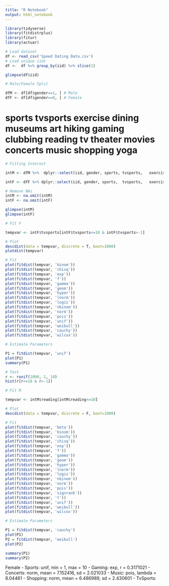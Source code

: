 ```yaml
---
title: "R Notebook"
output: html_notebook
---
```

```r

library(tidyverse)
library(fitdistrplus)
library(fitur)
library(actuar)

```

```r
# Load dataset
df <- read_csv('Speed Dating Data.csv')
# Load unique iids
df <-  df %>% group_by(iid) %>% slice(1)

glimpse(df$iid)
```

```r

# Male/Female Split

dfM <- df[df$gender==1, ] # Male
dfF <- df[df$gender==0, ] # Female

```

# sports	tvsports	exercise	dining	museums	art	hiking	gaming	clubbing	reading	tv	theater	movies	concerts	music	shopping	yoga

```r
# Fitting Interest

intM <- dfM %>%  dplyr::select(iid, gender, sports,	tvsports,	exercise,	dining,	museums,	art,	hiking,	gaming,	clubbing,	reading,	tv,	theater,	movies,	concerts,	music,	shopping,	yoga)

intF <- dfF %>% dplyr::select(iid, gender, sports,	tvsports,	exercise,	dining,	museums,	art,	hiking,	gaming,	clubbing,	reading,	tv,	theater,	movies,	concerts,	music,	shopping,	yoga)

# Remove NAs
intM <- na.omit(intM)
intF <- na.omit(intF)

glimpse(intM)
glimpse(intF)

```


```r
# Fit F

tempvar <- intF$tvsports[intF$tvsports<=10 & intF$tvsports>-1]

# Plot
descdist(data = tempvar, discrete = T, boot=1000)
plotdist(tempvar)

# Fit
plot(fitdist(tempvar, 'binom'))
plot(fitdist(tempvar, 'chisq'))
plot(fitdist(tempvar, 'exp'))
plot(fitdist(tempvar, 'f'))
plot(fitdist(tempvar, 'gamma'))
plot(fitdist(tempvar, 'geom'))
plot(fitdist(tempvar, 'hyper'))
plot(fitdist(tempvar, 'lnorm'))
plot(fitdist(tempvar, 'logis'))
plot(fitdist(tempvar, 'nbinom'))
plot(fitdist(tempvar, 'norm'))
plot(fitdist(tempvar, 'pois'))
plot(fitdist(tempvar, 'unif'))
plot(fitdist(tempvar, 'weibull'))
plot(fitdist(tempvar, 'cauchy'))
plot(fitdist(tempvar, 'wilcox'))

# Estimate Parameters

P1 = fitdist(tempvar, 'unif')
plot(P1)
summary(P1)

# Test
r <- runif(1000, 1, 10)
hist(r[r<=10 & r>-1])

```

```r
# Fit M

tempvar <- intM$reading[intM$reading<=10]

# Plot
descdist(data = tempvar, discrete = F, boot=1000)

# Fit
plot(fitdist(tempvar, 'beta'))
plot(fitdist(tempvar, 'binom'))
plot(fitdist(tempvar, 'cauchy'))
plot(fitdist(tempvar, 'chisq'))
plot(fitdist(tempvar, 'exp'))
plot(fitdist(tempvar, 'f'))
plot(fitdist(tempvar, 'gamma'))
plot(fitdist(tempvar, 'geom'))
plot(fitdist(tempvar, 'hyper'))
plot(fitdist(tempvar, 'lnorm'))
plot(fitdist(tempvar, 'logis'))
plot(fitdist(tempvar, 'nbinom'))
plot(fitdist(tempvar, 'norm'))
plot(fitdist(tempvar, 'pois'))
plot(fitdist(tempvar, 'signrank'))
plot(fitdist(tempvar, 't'))
plot(fitdist(tempvar, 'unif'))
plot(fitdist(tempvar, 'weibull'))
plot(fitdist(tempvar, 'wilcox'))

# Estimate Parameters

P1 = fitdist(tempvar, 'cauchy')
plot(P1)
P2 = fitdist(tempvar, 'weibull')
plot(P2)

summary(P1)
summary(P2)
```


Female
- Sports: unif, min = 1, max = 10
- Gaming: exp, r = 0.3171021
- Concerts: norm, mean = 7.152416, sd = 2.021033
- Music: pois, lambda = 8.04461
- Shopping: norm, mean = 6.486989, sd = 2.430601
- TvSports: 

